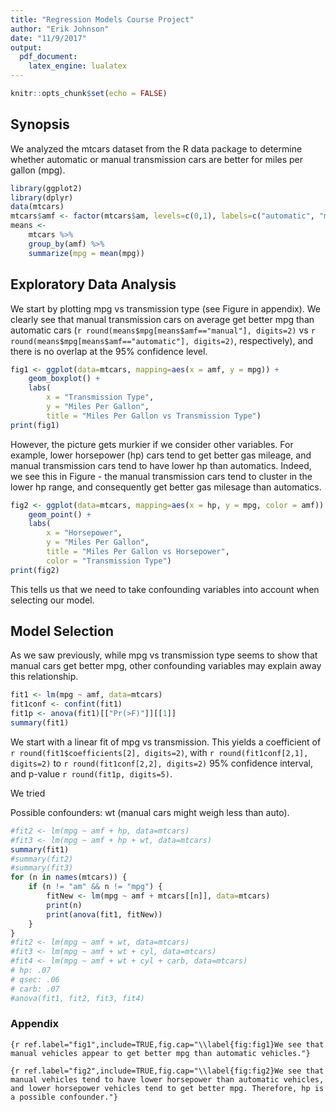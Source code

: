 ```yaml
---
title: "Regression Models Course Project"
author: "Erik Johnson"
date: "11/9/2017"
output: 
  pdf_document: 
    latex_engine: lualatex
---
```


```r
knitr::opts_chunk$set(echo = FALSE)
```

## Synopsis
We analyzed the mtcars dataset from the R data package to determine whether automatic or manual transmission cars are better for miles per gallon (mpg).

```r
library(ggplot2)
library(dplyr)
data(mtcars)
mtcars$amf <- factor(mtcars$am, levels=c(0,1), labels=c("automatic", "manual"))
means <-
    mtcars %>%
    group_by(amf) %>%
    summarize(mpg = mean(mpg))
```

## Exploratory Data Analysis
We start by plotting mpg vs transmission type (see Figure \ref{fig:fig1} in appendix). We clearly see that manual transmission cars on average get better mpg than automatic cars (`r round(means$mpg[means$amf=="manual"], digits=2)` vs `r round(means$mpg[means$amf=="automatic"], digits=2)`, respectively), and there is no overlap at the 95% confidence level.

```r
fig1 <- ggplot(data=mtcars, mapping=aes(x = amf, y = mpg)) +
    geom_boxplot() +
    labs(
        x = "Transmission Type", 
        y = "Miles Per Gallon", 
        title = "Miles Per Gallon vs Transmission Type")
print(fig1)
```

However, the picture gets murkier if we consider other variables. For example, lower horsepower (hp) cars tend to get better gas mileage, and manual transmission cars tend to have lower hp than automatics. Indeed, we see this in Figure \ref{fig:fig2} - the manual transmission cars tend to cluster in the lower hp range, and consequently get better gas milesage than automatics.

```r
fig2 <- ggplot(data=mtcars, mapping=aes(x = hp, y = mpg, color = amf)) +
    geom_point() +
    labs(
        x = "Horsepower", 
        y = "Miles Per Gallon", 
        title = "Miles Per Gallon vs Horsepower", 
        color = "Transmission Type")
print(fig2)
```

This tells us that we need to take confounding variables into account when selecting our model.

## Model Selection
As we saw previously, while mpg vs transmission type seems to show that manual cars get better mpg, other confounding variables may explain away this relationship.

```r
fit1 <- lm(mpg ~ amf, data=mtcars)
fit1conf <- confint(fit1)
fit1p <- anova(fit1)[["Pr(>F)"]][[1]]
summary(fit1)
```

We start with a linear fit of mpg vs transmission. This yields a coefficient of `r round(fit1$coefficients[2], digits=2)`, with `r round(fit1conf[2,1], digits=2)` to `r round(fit1conf[2,2], digits=2)` 95% confidence interval, and p-value `r round(fit1p, digits=5)`.

We tried 

Possible confounders: wt (manual cars might weigh less than auto).
```r
#fit2 <- lm(mpg ~ amf + hp, data=mtcars)
#fit3 <- lm(mpg ~ amf + hp + wt, data=mtcars)
summary(fit1)
#summary(fit2)
#summary(fit3)
for (n in names(mtcars)) {
    if (n != "am" && n != "mpg") {
        fitNew <- lm(mpg ~ amf + mtcars[[n]], data=mtcars)
        print(n)
        print(anova(fit1, fitNew))
    }
}
#fit2 <- lm(mpg ~ amf + wt, data=mtcars)
#fit3 <- lm(mpg ~ amf + wt + cyl, data=mtcars)
#fit4 <- lm(mpg ~ amf + wt + cyl + carb, data=mtcars)
# hp: .07
# qsec: .06
# carb: .07
#anova(fit1, fit2, fit3, fit4)
```

### Appendix

```{r ref.label="fig1",include=TRUE,fig.cap="\\label{fig:fig1}We see that manual vehicles appear to get better mpg than automatic vehicles."}
```

```{r ref.label="fig2",include=TRUE,fig.cap="\\label{fig:fig2}We see that manual vehicles tend to have lower horsepower than automatic vehicles, and lower horsepower vehicles tend to get better mpg. Therefore, hp is a possible confounder."}
```